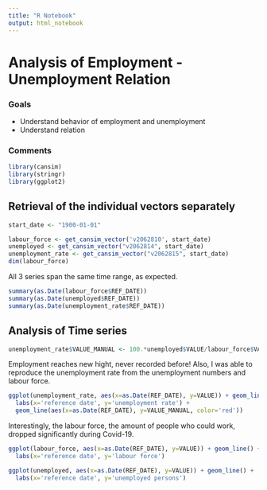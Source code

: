 ```yaml
---
title: "R Notebook"
output: html_notebook
---
```



# Analysis of Employment - Unemployment Relation

### Goals

* Understand behavior of employment and unemployment
* Understand relation

### Comments

```r
library(cansim)
library(stringr)
library(ggplot2)
```

## Retrieval of the individual vectors separately

```r
start_date <- "1900-01-01"
```

```r
labour_force <- get_cansim_vector('v2062810', start_date)
unemployed <- get_cansim_vector("v2062814", start_date)
unemployment_rate <- get_cansim_vector("v2062815", start_date)
dim(labour_force)
```

All 3 series span the same time range, as expected.
```r
summary(as.Date(labour_force$REF_DATE))
summary(as.Date(unemployed$REF_DATE))
summary(as.Date(unemployment_rate$REF_DATE))
```




## Analysis of Time series


```r
unemployment_rate$VALUE_MANUAL <- 100.*unemployed$VALUE/labour_force$VALUE
```


Employment reaches new hight, never recorded before! Also, I was able to 
reproduce the unemployment rate from the unemployment numbers and labour force.
```r
ggplot(unemployment_rate, aes(x=as.Date(REF_DATE), y=VALUE)) + geom_line() +
  labs(x='reference date', y='unemployment rate') +
  geom_line(aes(x=as.Date(REF_DATE), y=VALUE_MANUAL, color='red'))
```

Interestingly, the labour force, the amount of people who could work, dropped
significantly during Covid-19.
```r
ggplot(labour_force, aes(x=as.Date(REF_DATE), y=VALUE)) + geom_line() +
  labs(x='reference date', y='labour force')
```

```r
ggplot(unemployed, aes(x=as.Date(REF_DATE), y=VALUE)) + geom_line() +
  labs(x='reference date', y='unemployed persons')
```

